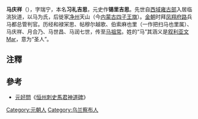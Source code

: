 '''马庆祥'''（{{bd|1178年||1223年|}}），字瑞宁，本名'''习礼吉思'''，元史作'''锡里吉思'''。先世自[[西域|西域]][[雍古部|雍古部]]入居临洮狄道，以马为氏，后徙家[[净州|净州]]天山（今[[内蒙古|内蒙古]][[四子王旗|四子王旗]]）。[[金朝|金朝]]时拜[[凤翔府路|凤翔府路]]兵马都总管判官。历经和禄冞思、帖穆尔越歌、伯索麻也里（一作把扫马也里属）、马庆祥、月合乃、马世昌、马润七世，传至[[马祖常|马祖常]]。姓的“马”其涵义是[[叙利亚文|叙利亚文]]Mar，意为“圣人”。

==注釋==
<references/>

==參考==
* [[元好問|元好問]]《[[s:恒州刺史馬君神道碑|恒州刺史馬君神道碑]]》

[[Category:元朝人|Category:元朝人]]
[[Category:乌兰察布人|Category:乌兰察布人]]